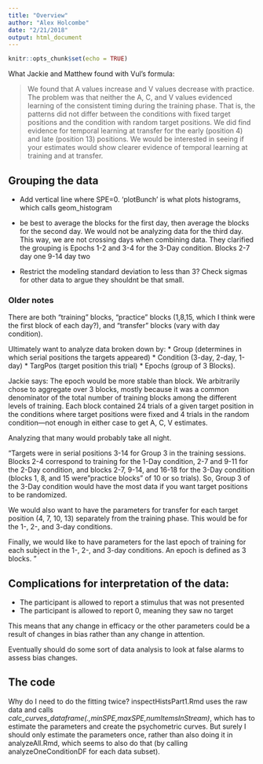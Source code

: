 ```yaml
---
title: "Overview"
author: "Alex Holcombe"
date: "2/21/2018"
output: html_document
---
```


```r
knitr::opts_chunk$set(echo = TRUE)
```

What Jackie and Matthew found with Vul's formula:

> We found that A values increase and V values decrease with practice. The problem was that neither the A, C, and V values evidenced learning of the consistent timing during the training phase. That is, the patterns did not differ between the conditions with fixed target positions and the condition with random target positions. We did find evidence for temporal learning at transfer for the early (position 4) and late (position 13) positions. We would be interested in seeing if your estimates would show clearer evidence of temporal learning at training and at transfer.

## Grouping the data

* Add vertical line where SPE=0.   'plotBunch' is what plots histograms, which calls geom_histogram

* be best to average the blocks for the first day, then average the blocks for the second day.  We would not be analyzing data for the third day.  This way, we are not crossing days when combining data. They clarified the grouping is Epochs 1-2 and 3-4 for the 3-Day condition.
Blocks 2-7 day one 
9-14 day two

* Restrict the modeling standard deviation to less than 3?  Check sigmas for other data to argue they shouldnt be that small. 

### Older notes
There are both "training" blocks, "practice" blocks (1,8,15, which I think were the first block of each day?), and "transfer" blocks (vary with day condition).

Ultimately want to analyze data broken down by:
* Group (determines in which serial positions the targets appeared)
* Condition (3-day, 2-day, 1-day)
* TargPos (target position this trial)
* Epochs (group of 3 Blocks). 

Jackie says: The epoch would be more stable than block. We arbitrarily chose to aggregate over 3 blocks, mostly because it was a common denominator of the total number of training blocks among the different levels of training. Each block contained 24 trials of a given target position in the conditions where target positions were fixed and 4 trials in the random condition—not enough in either case to get A, C, V estimates.

Analyzing that many would probably take all night. 

"Targets were in serial positions 3-14 for Group 3 in the training sessions.  Blocks 2-4 correspond to training for the 1-Day condition, 2-7 and 9-11 for the 2-Day condition, and blocks 2-7, 9-14, and 16-18 for the 3-Day condition (blocks 1, 8, and 15 were "practice blocks" of 10 or so trials).  So, Group 3 of the 3-Day condition would have the most data if you want target positions to be randomized.

We would also want to have the parameters for transfer for each target position (4, 7, 10, 13) separately from the training phase. This would be for the 1-, 2-, and 3-day conditions.

Finally, we would like to have parameters for the last epoch of training for each subject in the 1-, 2-, and 3-day conditions. An epoch is defined as 3 blocks.
"

## Complications for interpretation of the data:

* The participant is allowed to report a stimulus that was not presented
* The participant is allowed to report 0, meaning they saw no target

This means that any change in efficacy or the other parameters could be a result of changes in bias rather than any change in attention.

Eventually should do some sort of data analysis to look at false alarms to assess bias changes.

## The code

Why do I need to do the fitting twice? inspectHistsPart1.Rmd uses the raw data and calls *calc_curves_dataframe(.,minSPE,maxSPE,numItemsInStream)*, which has to estimate the parameters and create the psychometric curves. But surely I should only estimate the parameters once, rather than also doing it in analyzeAll.Rmd, which seems to also do that (by calling analyzeOneConditionDF for each data subset).